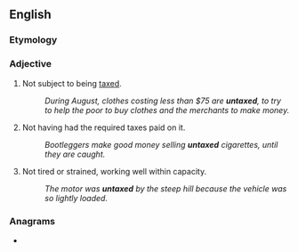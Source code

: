 ==English==

===Etymology===
{{prefix|en|un|taxed}}

===Adjective===
{{en-adj|-}}

# Not subject to being [[tax]]ed.
#: ''During August, clothes costing less than $75 are '''untaxed''', to try to help the poor to buy clothes and the merchants to make money.''
# Not having had the required taxes paid on it.
#: ''Bootleggers make good money selling '''untaxed''' cigarettes, until they are caught.''
# Not tired or strained, working well within capacity.
#: ''The motor was '''untaxed''' by the steep hill because the vehicle was so lightly loaded.''

===Anagrams===
* {{anagrams|en|a=adentux|exudant}}